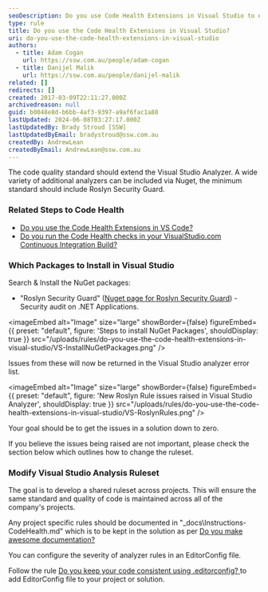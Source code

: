 ```yaml
---
seoDescription: Do you use Code Health Extensions in Visual Studio to extend the standard and improve code quality?
type: rule
title: Do you use the Code Health Extensions in Visual Studio?
uri: do-you-use-the-code-health-extensions-in-visual-studio
authors:
  - title: Adam Cogan
    url: https://ssw.com.au/people/adam-cogan
  - title: Danijel Malik
    url: https://ssw.com.au/people/danijel-malik
related: []
redirects: []
created: 2017-03-09T22:11:27.000Z
archivedreason: null
guid: b0048e8d-b6bb-4af3-9397-a9af6fac1a88
lastUpdated: 2024-06-08T03:27:17.000Z
lastUpdatedBy: Brady Stroud [SSW]
lastUpdatedByEmail: bradystroud@ssw.com.au
createdBy: AndrewLean
createdByEmail: AndrewLean@ssw.com.au
---
```


The code quality standard should extend the Visual Studio Analyzer. A wide variety of additional analyzers can be included via Nuget, the minimum standard should include Roslyn Security Guard.
### Related Steps to Code Health

- [Do you use the Code Health Extensions in VS Code?](/do-you-use-the-code-health-extensions-in-vs-code)
- [Do you run the Code Health checks in your VisualStudio.com Continuous Integration Build?](/do-you-run-the-code-health-checks-in-your-visualstudio-com-continuous-integration-build)

### Which Packages to Install in Visual Studio

Search & Install the NuGet packages:

- "Roslyn Security Guard" ([Nuget page for Roslyn Security Guard](https://www.nuget.org/packages/RoslynSecurityGuard/)) - Security audit on .NET Applications.


<imageEmbed
  alt="Image"
  size="large"
  showBorder={false}
  figureEmbed={{
    preset: "default",
    figure: 'Steps to install NuGet Packages',
    shouldDisplay: true
  }}
  src="/uploads/rules/do-you-use-the-code-health-extensions-in-visual-studio/VS-InstallNuGetPackages.png"
/>

Issues from these will now be returned in the Visual Studio analyzer error list.

<imageEmbed
  alt="Image"
  size="large"
  showBorder={false}
  figureEmbed={{
    preset: "default",
    figure: 'New Roslyn Rule issues raised in Visual Studio Analyzer',
    shouldDisplay: true
  }}
  src="/uploads/rules/do-you-use-the-code-health-extensions-in-visual-studio/VS-RoslynRules.png"
/>

Your goal should be to get the issues in a solution down to zero.

If you believe the issues being raised are not important, please check the section below which outlines how to change the ruleset.

### Modify Visual Studio Analysis Ruleset

The goal is to develop a shared ruleset across projects. This will ensure the same standard and quality of code is maintained across all of the company's projects.

Any project specific rules should be documented in "\_docs\Instructions-CodeHealth.md" which is to be kept in the solution as per [Do you make awesome documentation?](/awesome-documentation/)

You can configure the severity of analyzer rules in an EditorConfig file.

Follow the rule [Do you keep your code consistent using .editorconfig?
](/consistent-code-style/) to add EditorConfig file to your project or solution.
